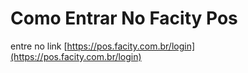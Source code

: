 # Como Entrar No Facity Pos





entre no link [https://pos.facity.com.br/login](https://pos.facity.com.br/login)
